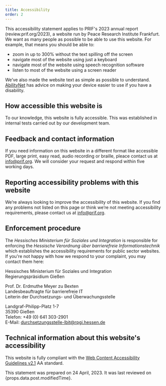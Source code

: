 ```yaml
---
title: Accessibility
order: 2
---
```


This accessibility statement applies to PRIF's 2023 annual report (review.prif.org/2023), a website run by Peace Research Institute Frankfurt. We want as many people as possible to be able to use this website. For example, that means you should be able to:

- zoom in up to 300% without the text spilling off the screen
- navigate most of the website using just a keyboard
- navigate most of the website using speech recognition software
- listen to most of the website using a screen reader

We’ve also made the website text as simple as possible to understand. [AbilityNet](https://www.abilitynet.org.uk/) has advice on making your device easier to use if you have a disability.

## How accessible this website is

To our knowledge, this website is fully accessible. This was established in internal tests carried out by our development team.

## Feedback and contact information

If you need information on this website in a different format like accessible PDF, large print, easy read, audio recording or braille, pleace contact us at [info@prif.org](mailto:info@prif.org). We will consider your request and respond within five working days.

## Reporting accessibility problems with this website

We’re always looking to improve the accessibility of this website. If you find any problems not listed on this page or think we’re not meeting accessibility requirements, please contact us at [info@prif.org](mailto:info@prif.org).

## Enforcement procedure

The _Hessisches Ministerium für Soziales und Integration_ is responsible for enforcing the _Hessische Verordnung über barrierefreie Informationstechnik_ which establishes the accessibility requirements for public sector websites. If you're not happy with how we respond to your complaint, you may contact them here:

Hessisches Ministerium für Soziales und Integration\
Regierungspräsidium Gießen

Prof. Dr. Erdmuthe Meyer zu Bexten\
Landesbeauftragte für barrierefreie IT\
Leiterin der Durchsetzungs- und Überwachungsstelle

Landgraf-Philipp-Platz 1-7\
35390 Gießen\
Telefon: +49 (0) 641 303-2901\
E-Mail: [durchsetzungsstelle-lbit@rpgi.hessen.de](mailto:durchsetzungsstelle-lbit@rpgi.hessen.de)

## Technical information about this website's accessibility

This website is fully compliant with the [Web Content Accessibility Guidelines v2.1](https://www.w3.org/TR/WCAG21/) AA standard.

This statement was prepared on 24 April, 2023. It was last reviewed on {props.data.post.modifiedTime}.
